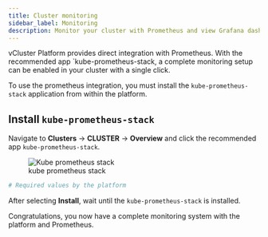 ```yaml
---
title: Cluster monitoring
sidebar_label: Monitoring
description: Monitor your cluster with Prometheus and view Grafana dashboards in the platform UI.
---
```


vCluster Platform provides direct integration with Prometheus. With the recommended app `kube-prometheus-stack, a complete monitoring setup can be enabled in your cluster with a single click.

To use the prometheus integration, you must install the `kube-prometheus-stack` application from within the platform.

## Install `kube-prometheus-stack`

Navigate to **Clusters** -> **CLUSTER** -> **Overview** and click the recommended app `kube-prometheus-stack`.

<figure class="frame">
  <img
    src="/docs/media/v1/ui/clusters/monitoring-kube-prometheus-stack.png"
    alt="Kube prometheus stack"
  />
  <figcaption>kube prometheus stack</figcaption>
</figure>

```yaml
# Required values by the platform

```

After selecting **Install**, wait until the `kube-prometheus-stack` is installed.

Congratulations, you now have a complete monitoring system with the platform and Prometheus.
